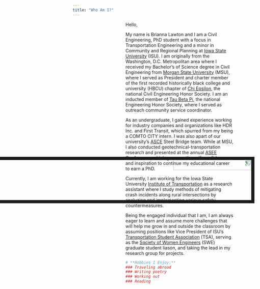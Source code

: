 ```yaml
---
title: "Who Am I?"
---
```



<!-- <link rel="stylesheet" href="styles.css" type="text/css"> -->

<img src="headshot/professional_headshot.JPG" style="transform: rotate(90deg); width:25%; border:10px solid; margin-right: 20px" align="left">

Hello,

My name is Brianna Lawton and I am a Civil Engineering, PhD student with a focus in Transportation Engineering and a minor in Community and Regional Planning at [Iowa State University](https://www.iastate.edu/) (ISU). I am originally from the Washington, D.C. Metropolitan area where I received my Bachelor’s of Science degree in Civil Engineering from [Morgan State University](https://www.morgan.edu/) (MSU), where I served as President and charter member of the first recorded historically black college and university (HBCU) chapter of [Chi Epsilon](http://www.chi-epsilon.org/xewebgeneral2/), the national Civil Engineering Honor Society. I am an inducted member of [Tau Beta Pi](https://www.tbp.org/home.cfm), the national Engineering Honor Society, where I served as outreach community service coordinator.

As an undergraduate, I gained experience working for industry companies and organizations like HDR Inc. and First Transit, which spurred from my being a COMTO CITY intern. I was also apart of our university's [ASCE](https://www.aisc.org/education/university-programs/student-steel-bridge-competition/) Steel Bridge team. While at MSU, I also conducted geotechnical-transportation research and presented at the annual [ASEE](https://www.asee.org/) Conference, which gave me the self-confidence and inspiration to continue my educational career to earn a PhD.  

Currently, I am working for the Iowa State University [Institute of Transportation](https://intrans.iastate.edu/) as a research assistant where I study methods of mitigating crash incidents along rural intersections by analyzing and implementing various safety countermeasures.

Being the engaged individual that I am, I am always eager to learn and assume more challenges that will help me grow in and outside the classroom by assuming positions like Vice President of ISU’s [Transportation Student Association](http://www.tsa.stuorg.iastate.edu/) (TSA), serving as the [Society of Women Engineers](https://isugradswe.weebly.com/) (SWE) graduate student liason, and taking the lead in my research group for projects.


```r
# **Hobbies I Enjoy:**
### Traveling abroad
### Writing poetry
### Working out
### Reading

```